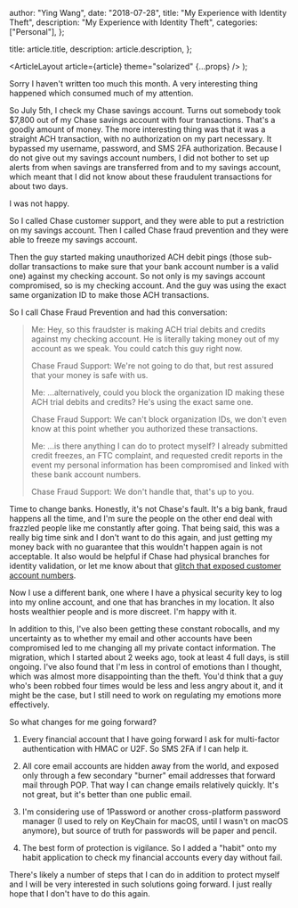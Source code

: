 
  author: "Ying Wang",
  date: "2018-07-28",
  title: "My Experience with Identity Theft",
  description: "My Experience with Identity Theft",
  categories: ["Personal"],
};

  title: article.title,
  description: article.description,
};

  <ArticleLayout article={article} theme="solarized" {...props} />
);

Sorry I haven't written too much this month. A very interesting thing happened
which consumed much of my attention.

So July 5th, I check my Chase savings account. Turns out somebody took $7,800
out of my Chase savings account with four transactions. That's a goodly amount
of money. The more interesting thing was that it was a straight ACH transaction,
with no authorization on my part necessary. It bypassed my username, password,
and SMS 2FA authorization. Because I do not give out my savings account numbers,
I did not bother to set up alerts from when savings are transferred from and to
my savings account, which meant that I did not know about these fraudulent
transactions for about two days.

I was not happy.

So I called Chase customer support, and they were able to put a restriction on
my savings account. Then I called Chase fraud prevention and they were able to
freeze my savings account.

Then the guy started making unauthorized ACH debit pings (those sub-dollar
transactions to make sure that your bank account number is a valid one) against
my checking account. So not only is my savings account compromised, so is my
checking account. And the guy was using the exact same organization ID to make
those ACH transactions.

So I call Chase Fraud Prevention and had this conversation:

> Me: Hey, so this fraudster is making ACH trial debits and credits against my
> checking account. He is literally taking money out of my account as we speak.
> You could catch this guy right now.
>
> Chase Fraud Support: We're not going to do that, but rest assured that your
> money is safe with us.
>
> Me: ...alternatively, could you block the organization ID making these ACH
> trial debits and credits? He's using the exact same one.
>
> Chase Fraud Support: We can't block organization IDs, we don't even know at
> this point whether you authorized these transactions.
>
> Me: ...is there anything I can do to protect myself? I already submitted
> credit freezes, an FTC complaint, and requested credit reports in the event my
> personal information has been compromised and linked with these bank account
> numbers.
>
> Chase Fraud Support: We don't handle that, that's up to you.

Time to change banks. Honestly, it's not Chase's fault. It's a big bank, fraud
happens all the time, and I'm sure the people on the other end deal with
frazzled people like me constantly after going. That being said, this was a
really big time sink and I don't want to do this again, and just getting my
money back with no guarantee that this wouldn't happen again is not acceptable.
It also would be helpful if Chase had physical branches for identity validation,
or let me know about that [glitch that exposed customer account
numbers](https://krebsonsecurity.com/2018/02/chase-glitch-exposed-customer-accounts/).

Now I use a different bank, one where I have a physical security key to log into
my online account, and one that has branches in my location. It also hosts
wealthier people and is more discreet. I'm happy with it.

In addition to this, I've also been getting these constant robocalls, and my
uncertainty as to whether my email and other accounts have been compromised led
to me changing all my private contact information. The migration, which I
started about 2 weeks ago, took at least 4 full days, is still ongoing. I've
also found that I'm less in control of emotions than I thought, which was almost
more disappointing than the theft. You'd think that a guy who's been robbed four
times would be less and less angry about it, and it might be the case, but I
still need to work on regulating my emotions more effectively.

So what changes for me going forward?

1. Every financial account that I have going forward I ask for multi-factor
   authentication with HMAC or U2F. So SMS 2FA if I can help it.

2. All core email accounts are hidden away from the world, and exposed only
   through a few secondary "burner" email addresses that forward mail through
   POP. That way I can change emails relatively quickly. It's not great, but
   it's better than one public email.

3. I'm considering use of 1Password or another cross-platform password manager
   (I used to rely on KeyChain for macOS, until I wasn't on macOS anymore), but
   source of truth for passwords will be paper and pencil.

4. The best form of protection is vigilance. So I added a "habit" onto my habit
   application to check my financial accounts every day without fail.

There's likely a number of steps that I can do in addition to protect myself and
I will be very interested in such solutions going forward. I just really hope
that I don't have to do this again.
